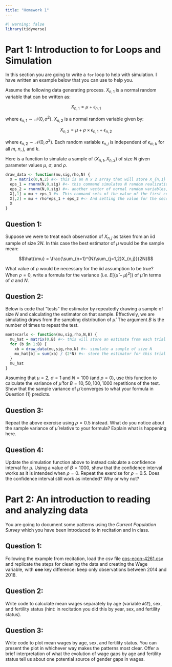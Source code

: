 ```yaml
---
title: "Homework 1"
---
```


```r
#| warning: false
library(tidyverse)
```


# Part 1: Introduction to for Loops and Simulation

In this section you are going to write a `for` loop to help with simulation.  I have written an example below that you can use to help you.

Assume the following data generating process. $X_{n,1}$ is a normal random variable that can be written as:

$$ X_{n,1} = \mu + \epsilon_{n,1} $$

where $\epsilon_{n,1} \sim \mathcal{N}(0,\sigma^2)$. $X_{n,2}$ is a normal random variable given by:

$$ X_{n,2} = \mu + \rho\times\epsilon_{n,1} + \epsilon_{n,2} $$

where $\epsilon_{n,2} \sim \mathcal{N}(0,\sigma^2)$. Each random variable $\epsilon_{n,j}$ is independent of $\epsilon_{m,k}$ for all $m$, $n$, $j$, and $k$.

Here is a function to simulate a sample of $(X_{n,1},X_{n,2})$ of size $N$ given parameter values $\mu$, $\sigma$, and $\rho$.

```r
draw_data <- function(mu,sig,rho,N) {
  X = matrix(0,N,2) #<- this is an N x 2 array that will store X_{n,1} in the n-th row and 1st column, and X_{n,2} in the second column of the n-th row
  eps_1 = rnorm(N,0,sig) #<- this command simulates N random realizations from a normal with mean zero and standard deviation sig. The n-th entry of this vector will be taken as the valuate of epsilon_{n,2}
  eps_2 = rnorm(N,0,sig) #<- another vector of normal random variables, this time the n-th entry is epsilon_{n,2}
  X[,1] = mu + eps_1 #<- This command sets of the value of the first column of X (i.e. each X_{n,1} for n=1,...N)
  X[,2] = mu + rho*eps_1 + eps_2 #<- And setting the value for the second column (each X_{n,2} for n=1,...,N)
  X
}
```

## Question 1:
Suppose we were to treat each observation of $X_{n,j}$ as taken from an iid sample of size 2$N$. In this case the best estimator of $\mu$ would be the sample mean:

$$\hat{\mu} = \frac{\sum_{n=1}^{N}\sum_{j=1,2}X_{n,j}}{2N}$$

What value of $\rho$ would be necessary for the iid assumption to be true? When $\rho=0$, write a formula for the variance (i.e. $E[(\hat{\mu}-\mu)^2]$) of $\hat{\mu}$ in terms of $\sigma$ and $N$.

## Question 2:

Below is code that "tests" the estimator by repeatedly drawing a sample of size $N$ and calculating the estimator on that sample. Effectively, we are simulating draws from the sampling distribution of $\hat{\mu}$. The argument $B$ is the number of times to repeat the test.

```r
montecarlo <- function(mu,sig,rho,N,B) {
  mu_hat = matrix(0,B) #<- this will store an estimate from each trial
  for (b in 1:B) {
    xb = draw_data(mu,sig,rho,N) #<- simulate a sample of size N
    mu_hat[b] = sum(xb) / (2*N) #<- store the estimator for this trial
  }
  mu_hat
}
```

Assuming that $\mu=2$, $\sigma=1$ and $N=100$ (and $\rho=0$), use this function to calculate the variance of $\hat{\mu}$ for $B=10,50,100,1000$ repetitions of the test. Show that the sample variance of $\hat{\mu}$ converges to what your formula in Question (1) predicts.


## Question 3:
Repeat the above exercise using $\rho=0.5$ instead. What do you notice about the sample variance of $\hat{\mu}$ relative to your formula? Explain what is happening here.

## Question 4:

Update the simulation function above to instead calculate a confidence interval for $\mu$. Using a value of $B=1000$, show that the confidence interval works as it is intended when $\rho=0$. Repeat the exercise for $\rho=0.5$. Does the confidence interval still work as intended? Why or why not?

# Part 2: An introduction to reading and analyzing data

You are going to document some patterns using the *Current Population Survey* which you have been introduced to in recitation and in class.

## Question 1:
Following the example from recitation, load the csv file [cps-econ-4261.csv](/data/cps-econ-4261) and replicate the steps for cleaning the data and creating the Wage variable, with **one** key difference: keep only observations between 2014 and 2018.

## Question 2:
Write code to calculate mean wages separately by age (variable `AGE`), sex, and fertility status (hint: in recitation you did this by year, sex, and fertility status).

## Question 3:
Write code to plot mean wages by age, sex, and fertility status. You can present the plot in whichever way makes the patterns most clear. Offer a brief interpretation of what the evolution of wage gaps by age and fertility status tell us about one potential source of gender gaps in wages.
